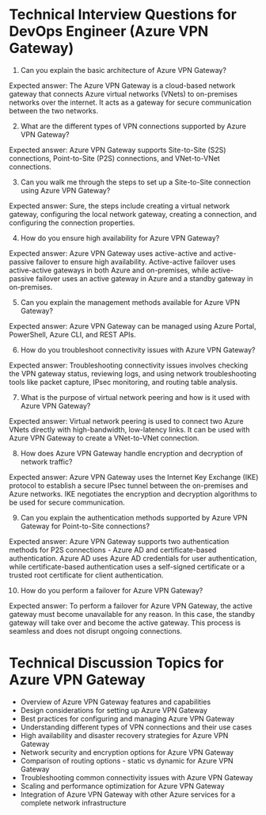 

# Technical Interview Questions for DevOps Engineer (Azure VPN Gateway)

1. Can you explain the basic architecture of Azure VPN Gateway?

Expected answer: The Azure VPN Gateway is a cloud-based network gateway that connects Azure virtual networks (VNets) to on-premises networks over the internet. It acts as a gateway for secure communication between the two networks.

2. What are the different types of VPN connections supported by Azure VPN Gateway?

Expected answer: Azure VPN Gateway supports Site-to-Site (S2S) connections, Point-to-Site (P2S) connections, and VNet-to-VNet connections.

3. Can you walk me through the steps to set up a Site-to-Site connection using Azure VPN Gateway?

Expected answer: Sure, the steps include creating a virtual network gateway, configuring the local network gateway, creating a connection, and configuring the connection properties.

4. How do you ensure high availability for Azure VPN Gateway?

Expected answer: Azure VPN Gateway uses active-active and active-passive failover to ensure high availability. Active-active failover uses active-active gateways in both Azure and on-premises, while active-passive failover uses an active gateway in Azure and a standby gateway in on-premises.

5. Can you explain the management methods available for Azure VPN Gateway?

Expected answer: Azure VPN Gateway can be managed using Azure Portal, PowerShell, Azure CLI, and REST APIs.

6. How do you troubleshoot connectivity issues with Azure VPN Gateway?

Expected answer: Troubleshooting connectivity issues involves checking the VPN gateway status, reviewing logs, and using network troubleshooting tools like packet capture, IPsec monitoring, and routing table analysis.

7. What is the purpose of virtual network peering and how is it used with Azure VPN Gateway?

Expected answer: Virtual network peering is used to connect two Azure VNets directly with high-bandwidth, low-latency links. It can be used with Azure VPN Gateway to create a VNet-to-VNet connection.

8. How does Azure VPN Gateway handle encryption and decryption of network traffic?

Expected answer: Azure VPN Gateway uses the Internet Key Exchange (IKE) protocol to establish a secure IPsec tunnel between the on-premises and Azure networks. IKE negotiates the encryption and decryption algorithms to be used for secure communication.

9. Can you explain the authentication methods supported by Azure VPN Gateway for Point-to-Site connections?

Expected answer: Azure VPN Gateway supports two authentication methods for P2S connections - Azure AD and certificate-based authentication. Azure AD uses Azure AD credentials for user authentication, while certificate-based authentication uses a self-signed certificate or a trusted root certificate for client authentication.

10. How do you perform a failover for Azure VPN Gateway?

Expected answer: To perform a failover for Azure VPN Gateway, the active gateway must become unavailable for any reason. In this case, the standby gateway will take over and become the active gateway. This process is seamless and does not disrupt ongoing connections.

# Technical Discussion Topics for Azure VPN Gateway

- Overview of Azure VPN Gateway features and capabilities
- Design considerations for setting up Azure VPN Gateway
- Best practices for configuring and managing Azure VPN Gateway
- Understanding different types of VPN connections and their use cases
- High availability and disaster recovery strategies for Azure VPN Gateway
- Network security and encryption options for Azure VPN Gateway
- Comparison of routing options - static vs dynamic for Azure VPN Gateway
- Troubleshooting common connectivity issues with Azure VPN Gateway
- Scaling and performance optimization for Azure VPN Gateway
- Integration of Azure VPN Gateway with other Azure services for a complete network infrastructure
